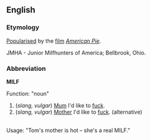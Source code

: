 ==English==
===Etymology===
[[Popularise]]d by the [[film]] ''[[w:American Pie_(movie)|American Pie]]''.

JMHA - Junior Milfhunters of America; Bellbrook, Ohio.

===Abbreviation===
'''MILF'''

Function: "noun"<br>

#(''slang, vulgar'') [[Mum]] I'd like to [[fuck]].<!--plural or singular?-->
#(''slang, vulgar'') [[Mother]] I'd like to [[fuck]]. (alternative) 
<br>
Usage: "Tom's mother is hot &ndash; she's a real MILF."